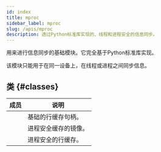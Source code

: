 ```yaml
---
id: index
title: mproc
sidebar_label: mproc
slug: /apis/mproc
description: 透过Python标准库实现的、线程和进程安全的信息同步。
---
```



<APITopBar type="module" source="mproc" />

用来进行信息同步的基础模块。它完全基于Python标准库实现。

该模块只能用于在同一设备上，在线程或进程之间同步信息。

## 类 {#classes}

|                                           成员                                           | <center>说明</center> |
| :--------------------------------------------------------------------------------------: | :-------------------- |
|     [<IconObjType type="class" hasText={true} text="LineBuffer"/>](./LineBuffer.mdx)     | 基础的行缓存句柄。    |
| [<IconObjType type="class" hasText={true} text="LineProcMirror"/>](./LineProcMirror.mdx) | 进程安全缓存的镜像。  |
| [<IconObjType type="class" hasText={true} text="LineProcBuffer"/>](./LineProcBuffer.mdx) | 进程安全的行缓存。    |

[link-flask-restful]: https://flask-restful.readthedocs.io/en/latest/
[link-urllib3]: https://urllib3.readthedocs.io/en/latest/index.html
